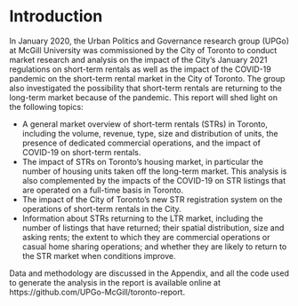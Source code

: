 # Introduction {-}

In January 2020, the Urban Politics and Governance research group (UPGo) at McGill University was commissioned by the City of Toronto to conduct market research and analysis on the impact of the City’s January 2021 regulations on short-term rentals as well as the impact of the COVID-19 pandemic on the short-term rental market in the City of Toronto. The group also investigated the possibility that short-term rentals are returning to the long-term market because of the pandemic. This report will shed light on the following topics: 

- A general market overview of short-term rentals (STRs) in Toronto, including the volume, revenue, type, size and distribution of units, the presence of dedicated commercial operations, and the impact of COVID-19 on short-term rentals.
- The impact of STRs on Toronto’s housing market, in particular the number of housing units taken off the long-term market. This analysis is also complemented by the impacts of the COVID-19 on STR listings that are operated on a full-time basis in Toronto.
- The impact of the City of Toronto’s new STR registration system on the operations of short-term rentals in the City.
- Information about STRs returning to the LTR market, including the number of listings that have returned; their spatial distribution, size and asking rents; the extent to which they are commercial operations or casual home sharing operations; and whether they are likely to return to the STR market when conditions improve.

Data and methodology are discussed in the Appendix, and all the code used to generate the analysis in the report is available online at https://github.com/UPGo-McGill/toronto-report.

\newpage